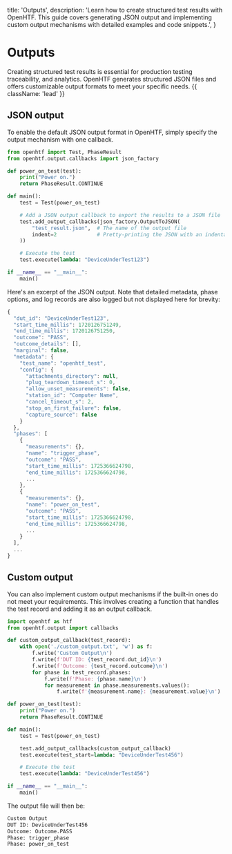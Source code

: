   title: 'Outputs',
  description:
    'Learn how to create structured test results with OpenHTF. This guide covers generating JSON output and implementing custom output mechanisms with detailed examples and code snippets.',
}

# Outputs

Creating structured test results is essential for production testing traceability, and analytics. OpenHTF generates structured JSON files and offers customizable output formats to meet your specific needs. {{ className: 'lead' }}

## JSON output

To enable the default JSON output format in OpenHTF, simply specify the output mechanism with one callback.

```python {{ title: 'main.py' }}
from openhtf import Test, PhaseResult
from openhtf.output.callbacks import json_factory

def power_on_test(test):
    print("Power on.")
    return PhaseResult.CONTINUE

def main():
    test = Test(power_on_test)

    # Add a JSON output callback to export the results to a JSON file
    test.add_output_callbacks(json_factory.OutputToJSON(
        "test_result.json",  # The name of the output file
        indent=2             # Pretty-printing the JSON with an indentation of 2 spaces
    ))

    # Execute the test
    test.execute(lambda: "DeviceUnderTest123")

if __name__ == "__main__":
    main()
```

Here's an excerpt of the JSON output. Note that detailed metadata, phase options, and log records are also logged but not displayed here for brevity:

```javascript {{ title: 'test_results.json' }}
{
  "dut_id": "DeviceUnderTest123",
  "start_time_millis": 1720126751249,
  "end_time_millis": 1720126751250,
  "outcome": "PASS",
  "outcome_details": [],
  "marginal": false,
  "metadata": {
    "test_name": "openhtf_test",
    "config": {
      "attachments_directory": null,
      "plug_teardown_timeout_s": 0,
      "allow_unset_measurements": false,
      "station_id": "Computer Name",
      "cancel_timeout_s": 2,
      "stop_on_first_failure": false,
      "capture_source": false
    }
  },
  "phases": [
    {
      "measurements": {},
      "name": "trigger_phase",
      "outcome": "PASS",
      "start_time_millis": 1725366624798,
      "end_time_millis": 1725366624798,
      ...
    },
    {
      "measurements": {},
      "name": "power_on_test",
      "outcome": "PASS",
      "start_time_millis": 1725366624798,
      "end_time_millis": 1725366624798,
      ...
    }
  ],
  ...
}
```

## Custom output

You can also implement custom output mechanisms if the built-in ones do not meet your requirements. This involves creating a function that handles the test record and adding it as an output callback.

```python {{ title: 'main.py' }}
import openhtf as htf
from openhtf.output import callbacks

def custom_output_callback(test_record):
    with open('./custom_output.txt', 'w') as f:
        f.write('Custom Output\n')
        f.write(f'DUT ID: {test_record.dut_id}\n')
        f.write(f'Outcome: {test_record.outcome}\n')
        for phase in test_record.phases:
            f.write(f'Phase: {phase.name}\n')
            for measurement in phase.measurements.values():
                f.write(f'{measurement.name}: {measurement.value}\n')

def power_on_test(test):
    print("Power on.")
    return PhaseResult.CONTINUE

def main():
    test = Test(power_on_test)

    test.add_output_callbacks(custom_output_callback)
    test.execute(test_start=lambda: "DeviceUnderTest456")

    # Execute the test
    test.execute(lambda: "DeviceUnderTest456")

if __name__ == "__main__":
    main()
```

The output file will then be:

```txt {{ title: 'custom_output.txt' }}
Custom Output
DUT ID: DeviceUnderTest456
Outcome: Outcome.PASS
Phase: trigger_phase
Phase: power_on_test
```
